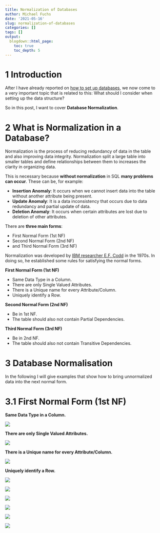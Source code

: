 ```yaml
---
title: Normalization of Databases
author: Michael Fuchs
date: '2021-05-16'
slug: normalization-of-databases
categories: []
tags: []
output:
  blogdown::html_page:
    toc: true
    toc_depth: 5
---
```




# 1 Introduction

After I have already reported on [how to set up databases](https://michael-fuchs-sql.netlify.app/2021/03/07/create-a-database/), we now come to a very important topic that is related to this: What should I consider when setting up the data structure? 

So in this post, I want to cover **Database Normalization**.


# 2 What is Normalization in a Database?


Normalization is the process of reducing redundancy of data in the table and also improving data integrity. 
Normalization split a large table into smaller tables and define relationships between them to increases the clarity in organizing data.


This is necessary because **without normalization** in SQL **many problems can occur**. These can be, for example:

+ **Insertion Anomaly**: It occurs when we cannot insert data into the table without another attribute being present.
+ **Update Anomaly**: It is a data inconsistency that occurs due to data redundancy and partial update of data.
+ **Deletion Anomaly**: It occurs when certain attributes are lost due to deletion of other attributes.


There are **three main forms**: 

+ First Normal Form (1st NF)
+ Second Normal Form (2nd NF)
+ and Third Normal Form (3rd NF)


Normalization was developed by [IBM researcher E.F. Codd](https://history-computer.com/edgar-codd-creator-of-the-relational-database/) in the 1970s. In doing so, he established some rules for satisfying the normal forms.


**First Normal Form (1st NF)**

+ Same Data Type in a Column.
+ There are only Single Valued Attributes.
+ There is a Unique name for every Attribute/Column.
+ Uniquely identify a Row.


**Second Normal Form (2nd NF)**

+ Be in 1st NF.
+ The table should also not contain Partial Dependencies.


**Third Normal Form (3rd NF)**

+ Be in 2nd NF.
+ The table should also not contain Transitive Dependencies.




# 3 Database Normalisation

In the following I will give examples that show how to bring unnormalized data into the next normal form. 


# 3.1 First Normal Form (1st NF)


**Same Data Type in a Column.**


![](/post/2021-05-16-normalization-of-databases_files/p22p1.png)


**There are only Single Valued Attributes.**

![](/post/2021-05-16-normalization-of-databases_files/p22p2.png)


**There is a Unique name for every Attribute/Column.**

![](/post/2021-05-16-normalization-of-databases_files/p22p3.png)


**Uniquely identify a Row.**

![](/post/2021-05-16-normalization-of-databases_files/p22p4.png)
















![](/post/2021-05-16-normalization-of-databases_files/p22p.png)



![](/post/2021-05-16-normalization-of-databases_files/p22p.png)


![](/post/2021-05-16-normalization-of-databases_files/p22p.png)



![](/post/2021-05-16-normalization-of-databases_files/p22p.png)



![](/post/2021-05-16-normalization-of-databases_files/p22p.png)







